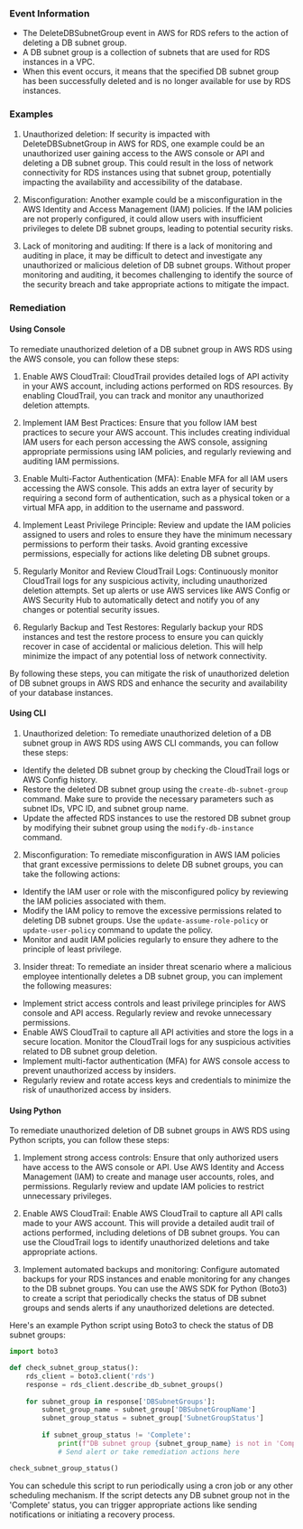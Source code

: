 
### Event Information

- The DeleteDBSubnetGroup event in AWS for RDS refers to the action of deleting a DB subnet group.
- A DB subnet group is a collection of subnets that are used for RDS instances in a VPC.
- When this event occurs, it means that the specified DB subnet group has been successfully deleted and is no longer available for use by RDS instances.


### Examples

1. Unauthorized deletion: If security is impacted with DeleteDBSubnetGroup in AWS for RDS, one example could be an unauthorized user gaining access to the AWS console or API and deleting a DB subnet group. This could result in the loss of network connectivity for RDS instances using that subnet group, potentially impacting the availability and accessibility of the database.

2. Misconfiguration: Another example could be a misconfiguration in the AWS Identity and Access Management (IAM) policies. If the IAM policies are not properly configured, it could allow users with insufficient privileges to delete DB subnet groups, leading to potential security risks.

3. Lack of monitoring and auditing: If there is a lack of monitoring and auditing in place, it may be difficult to detect and investigate any unauthorized or malicious deletion of DB subnet groups. Without proper monitoring and auditing, it becomes challenging to identify the source of the security breach and take appropriate actions to mitigate the impact.

### Remediation

#### Using Console

To remediate unauthorized deletion of a DB subnet group in AWS RDS using the AWS console, you can follow these steps:

1. Enable AWS CloudTrail: CloudTrail provides detailed logs of API activity in your AWS account, including actions performed on RDS resources. By enabling CloudTrail, you can track and monitor any unauthorized deletion attempts.

2. Implement IAM Best Practices: Ensure that you follow IAM best practices to secure your AWS account. This includes creating individual IAM users for each person accessing the AWS console, assigning appropriate permissions using IAM policies, and regularly reviewing and auditing IAM permissions.

3. Enable Multi-Factor Authentication (MFA): Enable MFA for all IAM users accessing the AWS console. This adds an extra layer of security by requiring a second form of authentication, such as a physical token or a virtual MFA app, in addition to the username and password.

4. Implement Least Privilege Principle: Review and update the IAM policies assigned to users and roles to ensure they have the minimum necessary permissions to perform their tasks. Avoid granting excessive permissions, especially for actions like deleting DB subnet groups.

5. Regularly Monitor and Review CloudTrail Logs: Continuously monitor CloudTrail logs for any suspicious activity, including unauthorized deletion attempts. Set up alerts or use AWS services like AWS Config or AWS Security Hub to automatically detect and notify you of any changes or potential security issues.

6. Regularly Backup and Test Restores: Regularly backup your RDS instances and test the restore process to ensure you can quickly recover in case of accidental or malicious deletion. This will help minimize the impact of any potential loss of network connectivity.

By following these steps, you can mitigate the risk of unauthorized deletion of DB subnet groups in AWS RDS and enhance the security and availability of your database instances.

#### Using CLI

1. Unauthorized deletion: To remediate unauthorized deletion of a DB subnet group in AWS RDS using AWS CLI commands, you can follow these steps:

- Identify the deleted DB subnet group by checking the CloudTrail logs or AWS Config history.
- Restore the deleted DB subnet group using the `create-db-subnet-group` command. Make sure to provide the necessary parameters such as subnet IDs, VPC ID, and subnet group name.
- Update the affected RDS instances to use the restored DB subnet group by modifying their subnet group using the `modify-db-instance` command.

2. Misconfiguration: To remediate misconfiguration in AWS IAM policies that grant excessive permissions to delete DB subnet groups, you can take the following actions:

- Identify the IAM user or role with the misconfigured policy by reviewing the IAM policies associated with them.
- Modify the IAM policy to remove the excessive permissions related to deleting DB subnet groups. Use the `update-assume-role-policy` or `update-user-policy` command to update the policy.
- Monitor and audit IAM policies regularly to ensure they adhere to the principle of least privilege.

3. Insider threat: To remediate an insider threat scenario where a malicious employee intentionally deletes a DB subnet group, you can implement the following measures:

- Implement strict access controls and least privilege principles for AWS console and API access. Regularly review and revoke unnecessary permissions.
- Enable AWS CloudTrail to capture all API activities and store the logs in a secure location. Monitor the CloudTrail logs for any suspicious activities related to DB subnet group deletion.
- Implement multi-factor authentication (MFA) for AWS console access to prevent unauthorized access by insiders.
- Regularly review and rotate access keys and credentials to minimize the risk of unauthorized access by insiders.

#### Using Python

To remediate unauthorized deletion of DB subnet groups in AWS RDS using Python scripts, you can follow these steps:

1. Implement strong access controls: Ensure that only authorized users have access to the AWS console or API. Use AWS Identity and Access Management (IAM) to create and manage user accounts, roles, and permissions. Regularly review and update IAM policies to restrict unnecessary privileges.

2. Enable AWS CloudTrail: Enable AWS CloudTrail to capture all API calls made to your AWS account. This will provide a detailed audit trail of actions performed, including deletions of DB subnet groups. You can use the CloudTrail logs to identify unauthorized deletions and take appropriate actions.

3. Implement automated backups and monitoring: Configure automated backups for your RDS instances and enable monitoring for any changes to the DB subnet groups. You can use the AWS SDK for Python (Boto3) to create a script that periodically checks the status of DB subnet groups and sends alerts if any unauthorized deletions are detected.

Here's an example Python script using Boto3 to check the status of DB subnet groups:

```python
import boto3

def check_subnet_group_status():
    rds_client = boto3.client('rds')
    response = rds_client.describe_db_subnet_groups()
    
    for subnet_group in response['DBSubnetGroups']:
        subnet_group_name = subnet_group['DBSubnetGroupName']
        subnet_group_status = subnet_group['SubnetGroupStatus']
        
        if subnet_group_status != 'Complete':
            print(f"DB subnet group {subnet_group_name} is not in 'Complete' status.")
            # Send alert or take remediation actions here

check_subnet_group_status()
```

You can schedule this script to run periodically using a cron job or any other scheduling mechanism. If the script detects any DB subnet group not in the 'Complete' status, you can trigger appropriate actions like sending notifications or initiating a recovery process.

